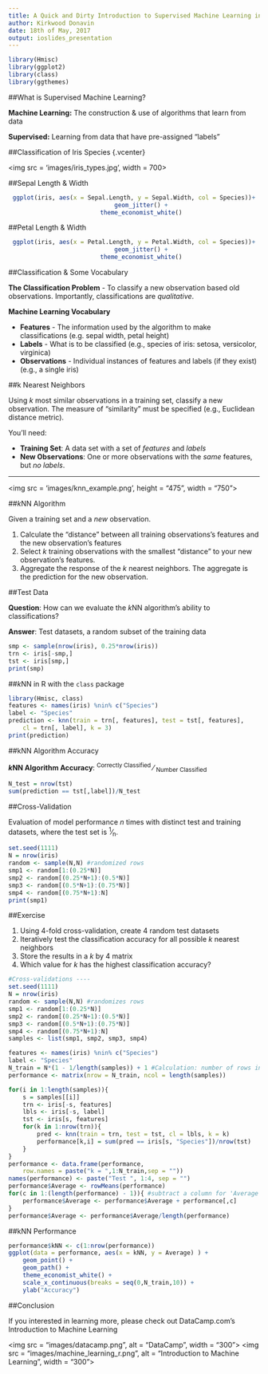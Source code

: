 ```yaml
---
title: A Quick and Dirty Introduction to Supervised Machine Learning in R
author: Kirkwood Donavin
date: 18th of May, 2017
output: ioslides_presentation
---
```


```r
library(Hmisc)
library(ggplot2)
library(class)
library(ggthemes)
```

##What is Supervised Machine Learning?

**Machine Learning:** The construction & use of algorithms that learn from data

**Supervised:** Learning from data that have pre-assigned "labels"

##Classification of Iris Species {.vcenter}

<img src = 'images/iris_types.jpg', width = 700>

##Sepal Length & Width

<center>
```r
ggplot(iris, aes(x = Sepal.Length, y = Sepal.Width, col = Species))+
    geom_jitter() +
    theme_economist_white()
```
</center>

##Petal Length & Width

<center>
```r
ggplot(iris, aes(x = Petal.Length, y = Petal.Width, col = Species))+
    geom_jitter() +
    theme_economist_white()
```
</center>

##Classification & Some Vocabulary

**The Classification Problem** - To classify a new observation based old observations. Importantly, classifications are *qualitative*.

**Machine Learning Vocabulary**

* **Features** - The information used by the algorithm to make classifications (e.g. sepal width, petal height)
* **Labels** - What is to be classified (e.g., species of iris: setosa, versicolor, virginica)
* **Observations** - Individual instances of features and labels (if they exist) (e.g., a single iris)

##k Nearest Neighbors

Using *k* most similar observations in a training set, classify a new observation. The measure of "similarity" must be specified (e.g., Euclidean distance metric).

You'll need:

* **Training Set**: A data set with a set of *features* and *labels*
* **New Observations**: One or more observations with the *same* features, but *no labels*.

----

<img src = 'images/knn_example.png', height = "475", width = "750">

##*k*NN Algorithm

Given a training set and a *new* observation. 

1. Calculate the "distance" between all training observations's features and the new observation's features
2. Select *k* training observations with the smallest "distance" to your new observation's features.
3. Aggregate the response of the *k* nearest neighbors. The aggregate is the prediction for the new observation.

##Test Data

**Question**: How can we evaluate the *k*NN algorithm's ability to classifications? 

**Answer**: Test datasets, a random subset of the training data

```r
smp <- sample(nrow(iris), 0.25*nrow(iris))
trn <- iris[-smp,]
tst <- iris[smp,]
print(smp)
``` 

##*k*NN in R with the `class` package

```r
library(Hmisc, class)
features <- names(iris) %nin% c("Species")
label <- "Species"
prediction <- knn(train = trn[, features], test = tst[, features], 
    cl = trn[, label], k = 3)
print(prediction)
```

##kNN Algorithm Accuracy

***k*NN Algorithm Accuracy**: <sup>Correctly Classified</sup> &frasl; <sub> Number Classified </sub>

```r
N_test = nrow(tst)
sum(prediction == tst[,label])/N_test
```

##Cross-Validation

Evaluation of model performance *n* times with distinct test and training datasets, where the test set is <sup>1</sup>&frasl;<sub>n</sub>.

```r
set.seed(1111)
N = nrow(iris)
random <- sample(N,N) #randomized rows
smp1 <- random[1:(0.25*N)]
smp2 <- random[(0.25*N+1):(0.5*N)]
smp3 <- random[(0.5*N+1):(0.75*N)]
smp4 <- random[(0.75*N+1):N]
print(smp1)
```

##Exercise

1. Using 4-fold cross-validation, create 4 random test datasets
2. Iteratively test the classification accuracy for all possible *k* nearest neighbors
3. Store the results in a *k* by 4 matrix
4. Which value for *k* has the highest classification accuracy?


```r
#Cross-validations ----
set.seed(1111)
N = nrow(iris)
random <- sample(N,N) #randomizes rows
smp1 <- random[1:(0.25*N)]
smp2 <- random[(0.25*N+1):(0.5*N)]
smp3 <- random[(0.5*N+1):(0.75*N)]
smp4 <- random[(0.75*N+1):N]
samples <- list(smp1, smp2, smp3, smp4)

features <- names(iris) %nin% c("Species")
label <- "Species"
N_train = N*(1 - 1/length(samples)) + 1 #Calculation: number of rows in training sets (see below)
performance <- matrix(nrow = N_train, ncol = length(samples))

for(i in 1:length(samples)){
    s = samples[[i]]
    trn <- iris[-s, features]
    lbls <- iris[-s, label]
    tst <- iris[s, features]
    for(k in 1:nrow(trn)){
        pred <- knn(train = trn, test = tst, cl = lbls, k = k)
        performance[k,i] = sum(pred == iris[s, "Species"])/nrow(tst)
    }
}
performance <- data.frame(performance, 
    row.names = paste("k = ",1:N_train,sep = ""))
names(performance) <- paste("Test ", 1:4, sep = "")
performance$Average <- rowMeans(performance)
for(c in 1:(length(performance) - 1)){ #subtract a column for 'Average'
    performance$Average <- performance$Average + performance[,c]
}
performance$Average <- performance$Average/length(performance)
```

##kNN Performance

```r
performance$kNN <- c(1:nrow(performance))
ggplot(data = performance, aes(x = kNN, y = Average) ) +
    geom_point() +       
    geom_path() + 
    theme_economist_white() +
    scale_x_continuous(breaks = seq(0,N_train,10)) + 
    ylab("Accuracy")
```

##Conclusion

If you interested in learning more, please check out DataCamp.com's Introduction to Machine Learning

<img src = "images/datacamp.png", alt = "DataCamp", width = "300"> <img src = "images/machine_learning_r.png", alt = "Introduction to Machine Learning", width = "300">